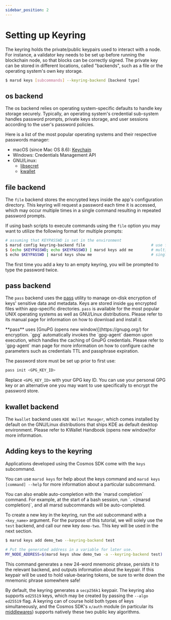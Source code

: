 ```yaml
---
sidebar_position: 2
---
```



# Setting up Keyring

The keyring holds the private/public keypairs used to interact with a node. For instance, a validator key needs to be set up before running the blockchain node, so that blocks can be correctly signed. The private key can be stored in different locations, called "backends", such as a file or the operating system's own key storage.

```bash
$ marsd keys [subcommands] --keyring-backend [backend type]
```

## os backend

The os backend relies on operating system-specific defaults to handle key storage securely. Typically, an operating system's credential sub-system handles password prompts, private keys storage, and user sessions according to the user's password policies. 

Here is a list of the most popular operating systems and their respective passwords manager:

- macOS (since Mac OS 8.6): [Keychain](https://support.apple.com/en-gb/guide/keychain-access/welcome/mac)
- Windows: Credentials Management API
- GNU/Linux:
    - [libsecret](https://gitlab.gnome.org/GNOME/libsecret)
    - [kwallet](https://api.kde.org/frameworks/kwallet/html/index.html)

## file backend

The `file` backend stores the encrypted keys inside the app's configuration directory. This keyring will request a password each time it is accessed, which may occur multiple times in a single command resulting in repeated password prompts.

If using bash scripts to execute commands using the `file` option you may want to utilize the following format for multiple prompts:

```bash
# assuming that KEYPASSWD is set in the environment
$ marsd config keyring-backend file                             # use file backend
$ (echo $KEYPASSWD; echo $KEYPASSWD) | marsd keys add me        # multiple prompts
$ echo $KEYPASSWD | marsd keys show me                          # single prompt
```

<Admonition type="info" title="">
The first time you add a key to an empty keyring, you will be prompted to type the password twice.
</Admonition>

## pass backend

The `pass` backend uses the [pass](https://www.passwordstore.org/) utility to manage on-disk encryption of keys' sensitive data and metadata. Keys are stored inside `gpg` encrypted files within app-specific directories. `pass` is available for the most popular UNIX operating systems as well as GNU/Linux distributions. Please refer to its manual page for information on how to download and install it.

<Admonition type="info" title="">
**pass** uses [GnuPG (opens new window)](https://gnupg.org/) for encryption. `gpg` automatically invokes the `gpg-agent` daemon upon execution, which handles the caching of GnuPG credentials. Please refer to `gpg-agent` man page for more information on how to configure cache parameters such as credentials TTL and passphrase expiration.
</Admonition>

The password store must be set up prior to first use:

```bash
pass init <GPG_KEY_ID>
```

Replace `<GPG_KEY_ID>` with your GPG key ID. You can use your personal GPG key or an alternative one you may want to use specifically to encrypt the password store.

## kwallet backend

The `kwallet` backend uses `KDE Wallet Manager`, which comes installed by default on the GNU/Linux distributions that ships KDE as default desktop environment. Please refer to KWallet Handbook (opens new window)for more information.

## Adding keys to the keyring

Applications developed using the Cosmos SDK come with the `keys` subcommand. 

You can use `marsd keys` for help about the keys command and `marsd keys [command] --help` for more information about a particular subcommand.


<Admonition type="info" title="">
You can also enable auto-completion with the `marsd completion` command. For example, at the start of a bash session, run `. <(marsd completion)`, and all marsd subcommands will be auto-completed.
</Admonition>

To create a new key in the keyring, run the `add` subcommand with a `<key_name>` argument. For the purpose of this tutorial, we will solely use the `test` backend, and call our new key `demo-two`. This key will be used in the next section.

```bash
$ marsd keys add demo_two --keyring-backend test

# Put the generated address in a variable for later use.
MY_NODE_ADDRESS=$(marsd keys show demo_two -a --keyring-backend test)
```

This command generates a new 24-word mnemonic phrase, persists it to the relevant backend, and outputs information about the keypair. If this keypair will be used to hold value-bearing tokens, be sure to write down the mnemonic phrase somewhere safe!

By default, the keyring generates a `secp256k1` keypair. The keyring also supports `ed25519` keys, which may be created by passing the `--algo ed25519` flag. A keyring can of course hold both types of keys simultaneously, and the Cosmos SDK's `x/auth` module (in particular its [middlewares](https://docs.cosmos.network/main/core/baseapp.html#middleware)) supports natively these two public key algorithms.
